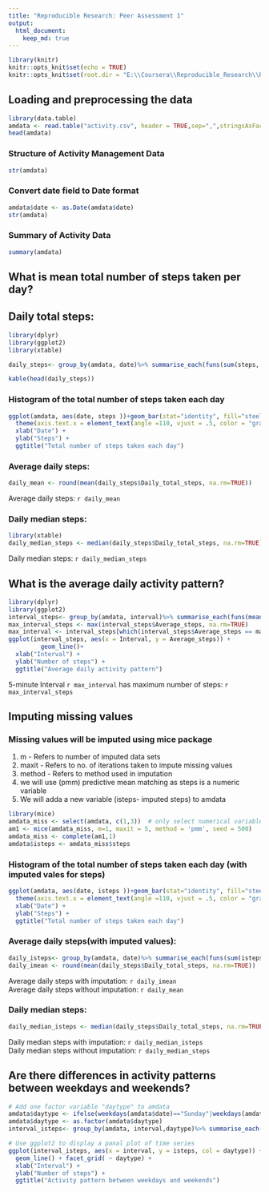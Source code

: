 ```yaml
---
title: "Reproducible Research: Peer Assessment 1"
output: 
  html_document:
    keep_md: true
---
```


```r
library(knitr)
knitr::opts_knit$set(echo = TRUE)
knitr::opts_knit$set(root.dir = "E:\\Coursera\\Reproducible_Research\\RepData_PeerAssessment1-master\\Data\\")
```


## Loading and preprocessing the data
```r
library(data.table)
amdata <- read.table("activity.csv", header = TRUE,sep=",",stringsAsFactors = FALSE)
head(amdata)
```

### Structure of Activity Management Data
```r
str(amdata)
```

### Convert date field to Date format
```r
amdata$date <- as.Date(amdata$date)
str(amdata)
```

### Summary of Activity Data
```r
summary(amdata)
```

## What is mean total number of steps taken per day?

## Daily total steps:
```r
library(dplyr)
library(ggplot2)
library(xtable)

daily_steps<- group_by(amdata, date)%>% summarise_each(funs(sum(steps, na.rm=TRUE))) %>% select("Date" = date, "Daily_total_steps"= steps)

kable(head(daily_steps))
```

### Histogram of the total number of steps taken each day
```r
ggplot(amdata, aes(date, steps ))+geom_bar(stat="identity", fill="steelblue")+
  theme(axis.text.x = element_text(angle =110, vjust = .5, color = "gray")) + 
  xlab("Date") + 
  ylab("Steps") + 
  ggtitle("Total number of steps taken each day")
```

### Average daily steps:
```r
daily_mean <- round(mean(daily_steps$Daily_total_steps, na.rm=TRUE))
```
Average daily steps: `r daily_mean`

### Daily median steps:
```r
library(xtable)
daily_median_steps <- median(daily_steps$Daily_total_steps, na.rm=TRUE)
```
Daily median steps: `r daily_median_steps`

## What is the average daily activity pattern?
```r
library(dplyr)
library(ggplot2)
interval_steps<- group_by(amdata, interval)%>% summarise_each(funs(mean(steps, na.rm=TRUE))) %>% select("Interval"=interval, "Average_steps"= steps)
max_interval_steps <- max(interval_steps$Average_steps, na.rm=TRUE)
max_interval <- interval_steps[which(interval_steps$Average_steps == max_interval_steps),]$Interval
ggplot(interval_steps, aes(x = Interval, y = Average_steps)) +
         geom_line()+
  xlab("Interval") + 
  ylab("Number of steps") + 
  ggtitle("Average daily activity pattern")
```

5-minute Interval `r max_interval` has maximum number of steps: `r max_interval_steps`

## Imputing missing values
### Missing values will be imputed using mice package
1. m  - Refers to number of imputed data sets  
2. maxit - Refers to no. of iterations taken to impute missing values  
3. method - Refers to method used in imputation  
4. we will use (pmm) predictive mean matching as steps is a numeric variable  
5. We will adda a new variable (isteps- imputed steps) to amdata
```r
library(mice)
amdata_miss <- select(amdata, c(1,3))  # only select numerical variables
am1 <- mice(amdata_miss, m=1, maxit = 5, method = 'pmm', seed = 500)
amdata_miss <- complete(am1,1)
amdata$isteps <- amdata_miss$steps
```

### Histogram of the total number of steps taken each day (with imputed vales for steps)
```r
ggplot(amdata, aes(date, isteps ))+geom_bar(stat="identity", fill="steelblue")+
  theme(axis.text.x = element_text(angle =110, vjust = .5, color = "gray")) + 
  xlab("Date") + 
  ylab("Steps") + 
  ggtitle("Total number of steps taken each day")
```

### Average daily steps(with imputed values):
```r
daily_isteps<- group_by(amdata, date)%>% summarise_each(funs(sum(isteps, na.rm=TRUE))) %>% select("Date" = date, "Daily_total_steps"= isteps)
daily_imean <- round(mean(daily_steps$Daily_total_steps, na.rm=TRUE))
```
Average daily steps with imputation: `r daily_imean`  
Average daily steps without imputation: `r daily_mean`  

### Daily median steps:
```r
daily_median_isteps <- median(daily_steps$Daily_total_steps, na.rm=TRUE)
```
Daily median steps with imputation: `r daily_median_isteps`  
Daily median steps without imputation: `r daily_median_steps` 

## Are there differences in activity patterns between weekdays and weekends?

```r
# Add one factor variable "daytype" to amdata
amdata$daytype <- ifelse(weekdays(amdata$date)=="Sunday"|weekdays(amdata$date) == "Saturday","Weekend","Weekday")
amdata$daytype <- as.factor(amdata$daytype)
interval_isteps<- group_by(amdata, interval,daytype)%>% summarise_each(funs(mean(isteps, na.rm=TRUE)))
```

```r
# Use ggplot2 to display a panal plot of time series
ggplot(interval_isteps, aes(x = interval, y = isteps, col = daytype)) +
  geom_line() + facet_grid( ~ daytype) +
  xlab("Interval") + 
  ylab("Number of steps") + 
  ggtitle("Activity pattern between weekdays and weekends")
```

